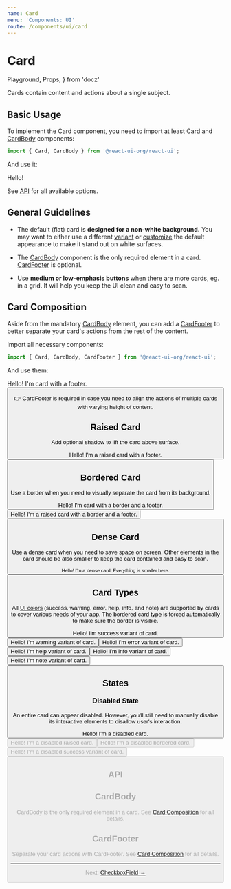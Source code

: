 ```yaml
---
name: Card
menu: 'Components: UI'
route: /components/ui/card
---
```


# Card

  Playground,
  Props,
} from 'docz'

Cards contain content and actions about a single subject.

## Basic Usage

To implement the Card component, you need to import at least Card and
[CardBody](#cardbody) components:

```js
import { Card, CardBody } from '@react-ui-org/react-ui';
```

And use it:

<Playground>
  <Card>
    <CardBody>
      Hello!
    </CardBody>
  </Card>
</Playground>

See [API](#api) for all available options.

## General Guidelines

- The default (flat) card is **designed for a non-white background.** You may
  want to either use a different [variant](#variants) or
  [customize](/customize/theming) the default appearance to make it stand
  out on white surfaces.

- The [CardBody](#cardbody) component is the only required element in a card.
  [CardFooter](#cardfooter) is optional.

- Use **medium or low-emphasis buttons** when there are more cards, eg. in a
  grid. It will help you keep the UI clean and easy to scan.

## Card Composition

Aside from the mandatory [CardBody](#cardbody) element, you can add a
[CardFooter](#cardfooter) to better separate your card's actions from the rest
of the content.

Import all necessary components:

```js
import { Card, CardBody, CardFooter } from '@react-ui-org/react-ui';
````

And use them:

<Playground>
  <Card>
    <CardBody>
      Hello! I&apos;m card with a footer.
    </CardBody>
    <CardFooter>
      <Button label="Read more" priority="outline" />
    </CardFooter>
  </Card>
</Playground>

👉 CardFooter is required in case you need to align the actions of multiple
cards with varying height of content.

## Raised Card

Add optional shadow to lift the card above surface.

<Playground>
  <Card raised>
    <CardBody>
      Hello! I&apos;m a raised card with a footer.
    </CardBody>
    <CardFooter>
      <Button label="Read more" priority="outline" />
    </CardFooter>
  </Card>
</Playground>

## Bordered Card

Use a border when you need to visually separate the card from its background.

<Playground>
  <Card variant="bordered">
    <CardBody>
      Hello! I&apos;m card with a border and a footer.
    </CardBody>
    <CardFooter>
      <Button label="Read more" priority="outline" />
    </CardFooter>
  </Card>
  <Card variant="bordered" raised>
    <CardBody>
      Hello! I&apos;m a raised card with a border and a footer.
    </CardBody>
    <CardFooter>
      <Button label="Read more" priority="outline" />
    </CardFooter>
  </Card>
</Playground>

## Dense Card

Use a dense card when you need to save space on screen. Other elements in the
card should be also smaller to keep the card contained and easy to scan.

<Playground>
  <Card dense raised>
    <CardBody>
      <small>Hello! I&apos;m a dense card. Everything is smaller here.</small>
    </CardBody>
    <CardFooter>
      <Button label="Read more" priority="outline" size="small" />
    </CardFooter>
  </Card>
</Playground>

## Card Types

All [UI colors](/foundation/colors#ui-colors) (success, warning, error, help,
info, and note) are supported by cards to cover various needs of your app. The
bordered card type is forced automatically to make sure the border is visible.

<Playground>
  <Card type="success">
    <CardBody>
      Hello! I&apos;m success variant of card.
    </CardBody>
    <CardFooter>
      <Button label="Read more" priority="outline" variant="success" />
    </CardFooter>
  </Card>
  <Card type="warning">
    <CardBody>
      Hello! I&apos;m warning variant of card.
    </CardBody>
    <CardFooter>
      <Button label="Read more" priority="outline" variant="warning" />
    </CardFooter>
  </Card>
  <Card type="error">
    <CardBody>
      Hello! I&apos;m error variant of card.
    </CardBody>
    <CardFooter>
      <Button label="Read more" priority="outline" variant="danger" />
    </CardFooter>
  </Card>
  <Card type="help">
    <CardBody>
      Hello! I&apos;m help variant of card.
    </CardBody>
    <CardFooter>
      <Button label="Read more" priority="outline" variant="dark" />
    </CardFooter>
  </Card>
  <Card type="info">
    <CardBody>
      Hello! I&apos;m info variant of card.
    </CardBody>
    <CardFooter>
      <Button label="Read more" priority="outline" variant="dark" />
    </CardFooter>
  </Card>
  <Card type="note">
    <CardBody>
      Hello! I&apos;m note variant of card.
    </CardBody>
    <CardFooter>
      <Button label="Read more" priority="outline" variant="dark" />
    </CardFooter>
  </Card>
</Playground>

## States

### Disabled State

An entire card can appear disabled. However, you'll still need to manually
disable its interactive elements to disallow user's interaction.

<Playground>
  <Card disabled>
    <CardBody>
      Hello! I&apos;m a disabled card.
    </CardBody>
    <CardFooter>
      <Button label="Read more" priority="outline" disabled />
    </CardFooter>
  </Card>
  <Card disabled raised>
    <CardBody>
      Hello! I&apos;m a disabled raised card.
    </CardBody>
    <CardFooter>
      <Button label="Read more" priority="outline" disabled />
    </CardFooter>
  </Card>
  <Card variant="bordered" disabled>
    <CardBody>
      Hello! I&apos;m a disabled bordered card.
    </CardBody>
    <CardFooter>
      <Button label="Read more" priority="outline" disabled />
    </CardFooter>
  </Card>
  <Card type="success" disabled>
    <CardBody>
      Hello! I&apos;m a disabled success variant of card.
    </CardBody>
    <CardFooter>
      <Button label="Read more" priority="outline" variant="success" disabled />
    </CardFooter>
  </Card>
</Playground>

## API

<Props of={Card} />

## CardBody

CardBody is the only required element in a card. See
[Card Composition](#card-composition) for all details.

<Props of={CardBody} />

## CardFooter

Separate your card actions with CardFooter. See
[Card Composition](#card-composition) for all details.

<Props of={CardFooter} />

---

Next: [CheckboxField →](/components/ui/checkbox-field)
